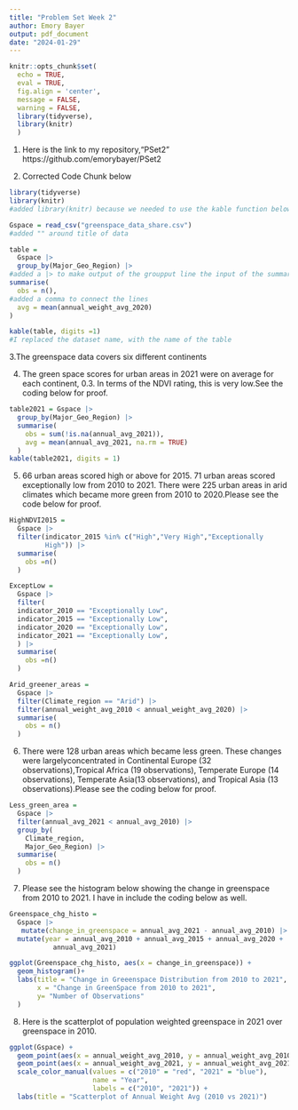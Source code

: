 ```yaml
---
title: "Problem Set Week 2"
author: Emory Bayer
output: pdf_document
date: "2024-01-29"
---
```


```r
knitr::opts_chunk$set(
  echo = TRUE,
  eval = TRUE,
  fig.align = 'center',
  message = FALSE,
  warning = FALSE,
  library(tidyverse),
  library(knitr)
  )
```

1. Here is the link to my repository,"PSet2" https://github.com/emorybayer/PSet2


2. Corrected Code Chunk below 
```r
library(tidyverse)
library(knitr)
#added library(knitr) because we needed to use the kable function below

Gspace = read_csv("greenspace_data_share.csv")
#added "" around title of data

table = 
  Gspace |> 
  group_by(Major_Geo_Region) |>
#added a |> to make output of the groupput line the input of the summarise line
summarise(
  obs = n(),
#added a comma to connect the lines 
  avg = mean(annual_weight_avg_2020)
)

kable(table, digits =1)
#I replaced the dataset name, with the name of the table
```

3.The greenspace data covers six different continents


4. The green space scores for urban areas in 2021 were on average for each 
continent, 0.3. In terms of the NDVI rating, this is very low.See the coding below for proof. 
```r
table2021 = Gspace |>
  group_by(Major_Geo_Region) |>
  summarise(
    obs = sum(!is.na(annual_avg_2021)),
    avg = mean(annual_avg_2021, na.rm = TRUE)
  )
kable(table2021, digits = 1)
```
5. 66 urban areas scored high or above for 2015. 71 urban areas scored exceptionally low from 2010 to 2021. There were 225 urban areas in arid climates which became more green from 2010 to 2020.Please see the code below for proof. 
```r
HighNDVI2015 = 
  Gspace |>
  filter(indicator_2015 %in% c("High","Very High","Exceptionally
         High")) |>
  summarise(
    obs =n()
  )

ExceptLow = 
  Gspace |>
  filter(
  indicator_2010 == "Exceptionally Low",
  indicator_2015 == "Exceptionally Low",
  indicator_2020 == "Exceptionally Low",
  indicator_2021 == "Exceptionally Low", 
  ) |>
  summarise(
    obs =n()
  )

Arid_greener_areas = 
  Gspace |>
  filter(Climate_region == "Arid") |>
  filter(annual_weight_avg_2010 < annual_weight_avg_2020) |>
  summarise(
    obs = n()
  )
```
6. There were 128 urban areas which became less green. These changes were largelyconcentrated in Continental Europe (32 observations),Tropical
Africa (19 observations), Temperate Europe (14 observations), Temperate Asia(13 observations), and Tropical Asia (13 observations).Please see the coding below for proof. 
```r
Less_green_area = 
  Gspace |>
  filter(annual_avg_2021 < annual_avg_2010) |>
  group_by(
    Climate_region,
    Major_Geo_Region) |>
  summarise(
    obs = n()
  )
```
7. Please see the histogram below showing the change in greenspace from 2010 to 2021. I have in include the coding below as well. 
```r
Greenspace_chg_histo = 
  Gspace |>
   mutate(change_in_greenspace = annual_avg_2021 - annual_avg_2010) |>
  mutate(year = annual_avg_2010 + annual_avg_2015 + annual_avg_2020 + 
           annual_avg_2021)

ggplot(Greenspace_chg_histo, aes(x = change_in_greenspace)) + 
  geom_histogram()+
  labs(title = "Change in Greeenspace Distribution from 2010 to 2021",
       x = "Change in GreenSpace from 2010 to 2021",
       y= "Number of Observations"
  )
```

8. Here is the scatterplot of population weighted greenspace in 2021 over greenspace in 2010. 
```r
ggplot(Gspace) +
  geom_point(aes(x = annual_weight_avg_2010, y = annual_weight_avg_2010, color = "2010")) +
  geom_point(aes(x = annual_weight_avg_2021, y = annual_weight_avg_2021, color = "2021")) +
  scale_color_manual(values = c("2010" = "red", "2021" = "blue"), 
                     name = "Year",
                     labels = c("2010", "2021")) +
  labs(title = "Scatterplot of Annual Weight Avg (2010 vs 2021)")
```
